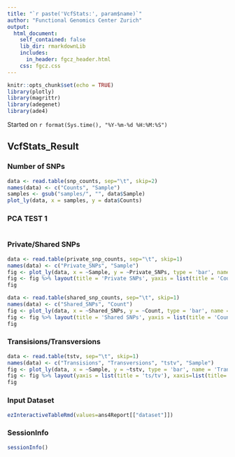 ```yaml
---
title: "`r paste('VcfStats:', param$name)`"
author: "Functional Genomics Center Zurich"
output: 
  html_document:
    self_contained: false
    lib_dir: rmarkdownLib
    includes:
      in_header: fgcz_header.html
    css: fgcz.css
---
```


```r
knitr::opts_chunk$set(echo = TRUE)
library(plotly)
library(magrittr)
library(adegenet)
library(ade4)
```
Started on `r format(Sys.time(), "%Y-%m-%d %H:%M:%S")`

## VcfStats_Result {.tabset}

### Number of SNPs

```r
data <- read.table(snp_counts, sep="\t", skip=2)
names(data) <- c("Counts", "Sample")
samples <- gsub("samples/", "", data$Sample)
plot_ly(data, x = samples, y = data$Counts)
```

### PCA TEST 1


```r

```


### Private/Shared SNPs

```r
data <- read.table(private_snp_counts, sep="\t", skip=1)
names(data) <- c("Private_SNPs", "Sample")
fig <- plot_ly(data, x = ~Sample, y = ~Private_SNPs, type = 'bar', name = 'Private SNPs')
fig <- fig %>% layout(title = 'Private SNPs', yaxis = list(title = 'Count'), xaxis=list(title=''))
fig
```

```r
data <- read.table(shared_snp_counts, sep="\t", skip=1)
names(data) <- c("Shared_SNPs", "Count")
fig <- plot_ly(data, x = ~Shared_SNPs, y = ~Count, type = 'bar', name = 'Shared SNPs')
fig <- fig %>% layout(title = 'Shared SNPs', yaxis = list(title = 'Count'), xaxis=list(title='Number of shared SNPs'))
fig
```

### Transisions/Transversions

```r
data <- read.table(tstv, sep="\t", skip=1)
names(data) <- c("Transisions", "Transversions", "tstv", "Sample")
fig <- plot_ly(data, x = ~Sample, y = ~tstv, type = 'bar', name = 'Transisions/Transversions')
fig <- fig %>% layout(yaxis = list(title = 'ts/tv'), xaxis=list(title=''))
fig
```

### Input Dataset
```r
ezInteractiveTableRmd(values=ans4Report[["dataset"]])
```

### SessionInfo
```r
sessionInfo()
```
